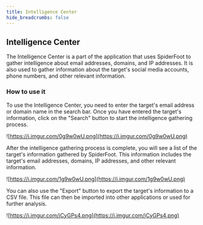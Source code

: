 ```yaml
---
title: Intelligence Center
hide_breadcrumbs: false
---
```


## Intelligence Center

The Intelligence Center is a part of the application that uses SpiderFoot to gather intelligence about email addresses, domains, and IP addresses.
It is also used to gather information about the target's social media accounts, phone numbers, and other relevant information.

### How to use it

To use the Intelligence Center, you need to enter the target's email address or domain name in the search bar.
Once you have entered the target's information, click on the "Search" button to start the intelligence gathering process.

![https://i.imgur.com/0g9w0wU.png](https://i.imgur.com/0g9w0wU.png)

After the intelligence gathering process is complete, you will see a list of the target's information gathered by SpiderFoot. This information includes the target's email addresses, domains, IP addresses, and other relevant information.

![https://i.imgur.com/1g9w0wU.png](https://i.imgur.com/1g9w0wU.png)

You can also use the "Export" button to export the target's information to a CSV file. This file can then be imported into other applications or used for further analysis.

![https://i.imgur.com/jCyGPs4.png](https://i.imgur.com/jCyGPs4.png)